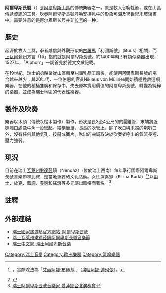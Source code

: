 
{{Infobox instrument
| name                  = 阿爾卑斯長號<br />Alphorn
| image                 = Alphorns Grindelwald.jpg
| image_size            =
| alt                   =
| caption               = [[瑞士|瑞士]][[格林德瓦|格林德瓦]]當地演奏阿爾卑斯長號
| background            = woodwind
| names                 = Alpenhorn 
| classification        =[[管樂器|管樂器]]、[[氣鳴樂器|氣鳴樂器]]
| hornbostel_sachs      =
| hornbostel_sachs_desc =
| inventors             =
| developed             = [[瑞士|瑞士]]
| timbre                = 
| volume                = 
| attack                = 
| decay                 = 
| range                 =
| pitch                 = 
| related               = 
| musicians             = 
*艾莲娜·柏金
| builders              =
| articles              =
}}

'''阿爾卑斯長號'''（{{lang-de|Alphorn}}）是[[阿爾卑斯山|阿爾卑斯山]]區的傳統樂器之一，原是牧人召喚牲畜，或在山區傳遞資訊的工具。吹奏阿爾卑斯長號呼喚安撫乳牛的形象可溯及16世紀末玻璃畫中。需要注意的是阿尔卑斯长号并非[[长号|长号]]的一种。

== 歷史 ==
起源於牧人工具，學者咸信與外觀形似的[[古羅馬|古羅馬]]「利圖斯號」（lituus）相關，而[[上瓦爾登州|上瓦爾登州]]方言「liti」指的就是阿爾卑斯長號。約1400年時即有類似樂器出現，1527年，「Alphorn」一詞首見於德文文獻記載。

在19世紀，瑞士的奶酪業從山區轉至村鎮乳品工廠後，能使用阿爾卑斯長號的場合越來越少；其20年代，一位伯恩的官員Niklaus von Mülinen開始積極挽救這項樂器，在他的積極推廣和保存中，失去原本實用價值的阿爾卑斯長號，轉變為純粹的樂器，並成為瑞士地區的代表性樂器。

== 製作及吹奏 ==
樂器以木頭（傳統以松木製作）製作，形狀是長3至4公尺的的圓錐管，末端將近喇咖口處像牛角一般彎起。結構簡單，長長的吹管上，除了吹口與末端的喇叭口外，沒有任何其他氣孔、按鍵或簧片。吹出的曲調取決於吹奏者呼出的氣流長短、壓力強弱。

== 現況 ==
目前在瑞士[[瓦萊州|瓦萊州]][[嫩達茲|嫩達茲]]鎮（Nendaz）（位於瑞士西南）每年舉行國際阿爾卑斯長號音樂節和比賽，是當地重要的文化活動。女性演奏家{{Tsl|de|Eliana Burki|艾莲娜·柏金}}（Eliana Burki）<ref>{{cite web|url=http://www.ssceg.com/yinxiang/a/fenlei/onv/2013/0503/57.html|title=艾莲娜·柏金《阿尔卑斯心跳声》|archive-url=https://web.archive.org/web/20150402113727/http://www.ssceg.com/yinxiang/a/fenlei/onv/2013/0503/57.html|archive-date=2015-04-02}}，實際唸法為「[http://www.swissinfo.ch/chi/美女演奏现代阿尔卑斯长号/7117686 艾丽阿娜·布赫基] {{Wayback|url=http://www.swissinfo.ch/chi/%E7%BE%8E%E5%A5%B3%E6%BC%94%E5%A5%8F%E7%8E%B0%E4%BB%A3%E9%98%BF%E5%B0%94%E5%8D%91%E6%96%AF%E9%95%BF%E5%8F%B7/7117686 |date=20190713092723 }}」（[https://web.archive.org/web/20071030151336/http://www.swiss.org.tw/chinese/about/actitive.htm 埃哩阿娜·逋珂依]）。</ref><ref>{{cite video  | people     =   | date= 2008-06-18 | title      = Aeschbacher - Eliana Burki  | url        = https://www.youtube.com/watch?v=atfu4Mnyy4Y | medium     =   {{youtube|u=SchweizerFernsehen|Schweizer Radio und Fernsehen}}| publisher  =   | accessdate =   | accessmonth=   | accessyear =   | time       =   | quote      =   | language= de}}</ref>以[[爵士樂|爵士]]、[[放克|放克]]、[[藍調|藍調]]、[[靈魂樂|靈魂]]和[[搖滾|搖滾]]等多元演出風格而著名。<ref>[http://blog.yam.com/spalady/article/12382040 瑞士阿爾卑斯長號音樂家  愛蓮娜台北演奏會]</ref>

==註釋==
{{reflist}}

==外部連結==
{{Commons category|Alphorns}}
*[http://www.myswitzerland.com/zh/alphorn-the-sound-of-natural-tones.html 瑞士國家旅游局官方網站-阿爾卑斯長號]
*[http://www.nendazcordesalpes.ch/ 瑞士瓦萊州嫩達茲鎮阿爾卑斯長號音樂節]
*[http://www.swissinfo.ch/html/swissalpinemusic/chi/index9f80.html 瑞士中文網-瑞士阿爾卑斯音樂]

{{乐器}}
{{Authority control}}
{{DEFAULTSORT:Alphorn}}

[[Category:瑞士音樂|Category:瑞士音樂]]
[[Category:歐洲樂器|Category:歐洲樂器]]
[[Category:氣鳴樂器|Category:氣鳴樂器]]